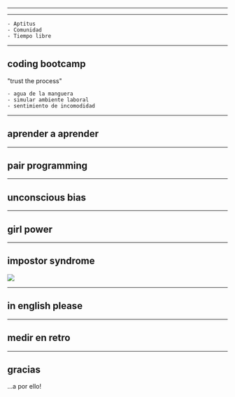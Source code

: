 

<Head>
  <title>Front End Adventures - UND</title>
</Head>

<Intro />

---

<Before />

---

<Today />

```notes
- Aptitus
- Comunidad
- Tiempo libre
```

---

## coding bootcamp
"trust the process"

```notes
- agua de la manguera
- simular ambiente laboral
- sentimiento de incomodidad
```

---

## aprender a aprender

---

## pair programming

---

## unconscious bias

---

## girl power

---

## impostor syndrome

![](./public/impostor-syndrome.jpg)

---

## in english please

---

## medir en retro

---

## gracias
...a por ello!
